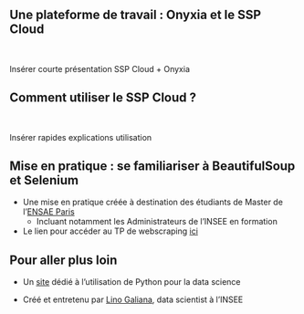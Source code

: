 ## Une plateforme de travail : Onyxia et le SSP Cloud

<br>

Insérer courte présentation SSP Cloud + Onyxia


## Comment utiliser le SSP Cloud ?

<br>

Insérer rapides explications utilisation


## Mise en pratique : se familiariser à BeautifulSoup et Selenium

- Une mise en pratique créée à destination des étudiants de Master de l'[ENSAE Paris](https://www.ensae.fr/)
    + Incluant notamment les Administrateurs de l'INSEE en formation

- Le lien pour accéder au TP de webscraping [ici](https://pythonds.linogaliana.fr/webscraping/)

::: {.callout-tip}
## Pour aller plus loin

- Un [site](https://pythonds.linogaliana.fr/course/) dédié à l'utilisation de Python pour la data science

- Créé et entretenu par [Lino Galiana](https://github.com/linogaliana/), data scientist à l'INSEE
:::
